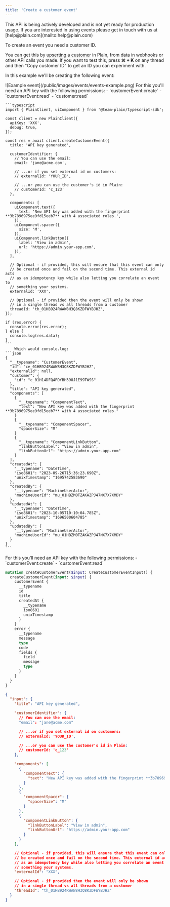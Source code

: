 ```yaml
---
title: 'Create a customer event'
---
```


<Warning>
  This API is being actively developed and is not yet ready for production usage. If you are
  interested in using events please get in touch with us at [help@plain.com](mailto:help@plain.com)
</Warning>

To create an event you need a customer ID.

You can get this by [upserting a customer](/pages/graphql/customers/upsert) in Plain, from data in webhooks or other API calls you made. If you want to test this, press **⌘ + K** on any thread and then "Copy customer ID" to get an ID you can experiment with.

In this example we'll be creating the following event:

<Frame>![Example event](/public/images/events/events-example.png)</Frame>

<Tabs>
  <Tab title="Typescript SDK">
    For this you'll need an API key with the following permissions:
    - `customerEvent:create`
    - `customerEvent:read`
    - `customer:read`

    ```typescript
    import { PlainClient, uiComponent } from '@team-plain/typescript-sdk';

    const client = new PlainClient({
      apiKey: 'XXX',
      debug: true,
    });

    const res = await client.createCustomerEvent({
      title: 'API key generated',

      customerIdentifier: {
        // You can use the email:
        email: 'jane@acme.com',

        // ...or if you set external id on customers:
        // externalId: 'YOUR_ID',

        // ...or you can use the customer's id in Plain:
        // customerId: 'c_123'
      },

      components: [
        uiComponent.text({
          text: 'New API key was added with the fingerprint **3b7896975ee9fd15eeb7** with 4 associated roles.',
        }),
        uiComponent.spacer({
          size: 'M',
        }),
        uiComponent.linkButton({
          label: 'View in admin',
          url: 'https://admin.your-app.com',
        }),
      ],

      // Optional - if provided, this will ensure that this event can only
      // be created once and fail on the second time. This external id acts
      // as an idempotency key while also letting you correlate an event to
      // something your systems.
      externalId: 'XXX',

      // Optional - if provided then the event will only be shown
      // in a single thread vs all threads from a customer
      threadId: 'th_01HB924RWAW8H3Q8KZDFWYBJHZ',
    });

    if (res.error) {
      console.error(res.error);
    } else {
      console.log(res.data);
    }
    ```
        Which would console.log:
    ```json
    {
      "__typename": "CustomerEvent",
      "id": "ce_01HB924RWAW8H3Q8KZDFWYBJHZ",
      "externalId": null,
      "customer": {
        "id": "c_01H14DFQ4PDYBH398J1E99TWSS"
      },
      "title": "API key generated",
      "components": [
        {
          "__typename": "ComponentText",
          "text": "New API key was added with the fingerprint **3b7896975ee9fd15eeb7** with 4 associated roles."
        }
        {
          "__typename": "ComponentSpacer",
          "spacerSize": "M"
        }
        {
          "__typename": "ComponentLinkButton",
          "linkButtonLabel": "View in admin",
          "linkButtonUrl": "https://admin.your-app.com"
        }
      ],
      "createdAt": {
        "__typename": "DateTime",
        "iso8601": "2023-09-26T15:36:23.690Z",
        "unixTimestamp": "1695742583690"
      },
      "createdBy": {
        "__typename": "MachineUserActor",
        "machineUserId": "mu_01HBZM0TZAKAZPJ47NX7X7XMDY"
      },
      "updatedAt": {
        "__typename": "DateTime",
        "iso8601": "2023-10-05T10:10:04.785Z",
        "unixTimestamp": "1696500604785"
      },
      "updatedBy": {
        "__typename": "MachineUserActor",
        "machineUserId": "mu_01HBZM0TZAKAZPJ47NX7X7XMDY"
      }
    }
    ```

  </Tab>
  <Tab title="GraphQL">
    For this you'll need an API key with the following permissions:
    - `customerEvent:create`
    - `customerEvent:read`

```graphql Mutation
mutation createCustomerEvent($input: CreateCustomerEventInput!) {
  createCustomerEvent(input: $input) {
    customerEvent {
      __typename
      id
      title
      createdAt {
        __typename
        iso8601
        unixTimestamp
      }
    }
    error {
      __typename
      message
      type
      code
      fields {
        field
        message
        type
      }
    }
  }
}
```

```json Variables
{
  "input": {
    "title": "API key generated",

    "customerIdentifier": {
      // You can use the email:
      "email": "jane@acme.com"

      // ...or if you set external id on customers:
      // externalId: 'YOUR_ID',

      // ...or you can use the customer's id in Plain:
      // customerId: 'c_123'
    },

    "components": [
      {
        "componentText": {
          "text": "New API key was added with the fingerprint **3b7896975ee9fd15eeb7** with 4 associated roles."
        }
      },
      {
        "componentSpacer": {
          "spacerSize": "M"
        }
      },
      {
        "componentLinkButton": {
          "linkButtonLabel": "View in admin",
          "linkButtonUrl": "https://admin.your-app.com"
        }
      }
    ],

    // Optional - if provided, this will ensure that this event can only
    // be created once and fail on the second time. This external id acts
    // as an idempotency key while also letting you correlate an event to
    // something your systems.
    "externalId": "XXX",

    // Optional - if provided then the event will only be shown
    // in a single thread vs all threads from a customer
    "threadId": "th_01HB924RWAW8H3Q8KZDFWYBJHZ"
  }
}
```

  </Tab>
</Tabs>
